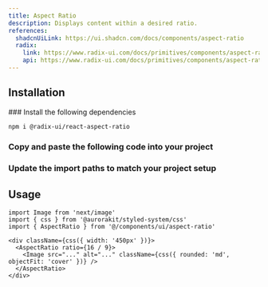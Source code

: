 ```yaml
---
title: Aspect Ratio
description: Displays content within a desired ratio.
references:
  shadcnUiLink: https://ui.shadcn.com/docs/components/aspect-ratio
  radix:
    link: https://www.radix-ui.com/docs/primitives/components/aspect-ratio
    api: https://www.radix-ui.com/docs/primitives/components/aspect-ratio#api-reference
---
```


<ComponentPreview name="aspect-ratio" withRecipe />

## Installation

<Steps>
### Install the following dependencies

```bash npm2yarn
npm i @radix-ui/react-aspect-ratio
```

### Copy and paste the following code into your project

<ComponentSource name="aspect-ratio" />

### Update the import paths to match your project setup

</Steps>

## Usage

```tsx
import Image from 'next/image'
import { css } from '@aurorakit/styled-system/css'
import { AspectRatio } from '@/components/ui/aspect-ratio'
```

```tsx
<div className={css({ width: '450px' })}>
  <AspectRatio ratio={16 / 9}>
    <Image src="..." alt="..." className={css({ rounded: 'md', objectFit: 'cover' })} />
  </AspectRatio>
</div>
```
